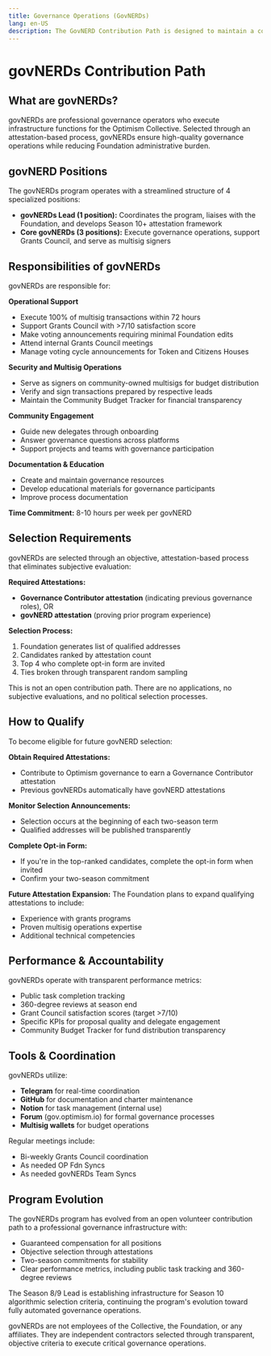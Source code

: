 ```yaml
---
title: Governance Operations (GovNERDs)
lang: en-US
description: The GovNERD Contribution Path is designed to maintain a community of contributors with high context in governance.  
---
```


# govNERDs Contribution Path

## What are govNERDs?

govNERDs are professional governance operators who execute infrastructure functions for the Optimism Collective. Selected through an attestation-based process, govNERDs ensure high-quality governance operations while reducing Foundation administrative burden.

## govNERD Positions

The govNERDs program operates with a streamlined structure of 4 specialized positions:

- **govNERDs Lead (1 position):** Coordinates the program, liaises with the Foundation, and develops Season 10+ attestation framework
- **Core govNERDs (3 positions):** Execute governance operations, support Grants Council, and serve as multisig signers

## Responsibilities of govNERDs

govNERDs are responsible for:

**Operational Support**

- Execute 100% of multisig transactions within 72 hours
- Support Grants Council with >7/10 satisfaction score
- Make voting announcements requiring minimal Foundation edits
- Attend internal Grants Council meetings
- Manage voting cycle announcements for Token and Citizens Houses

**Security and Multisig Operations**

- Serve as signers on community-owned multisigs for budget distribution
- Verify and sign transactions prepared by respective leads
- Maintain the Community Budget Tracker for financial transparency

**Community Engagement**

- Guide new delegates through onboarding
- Answer governance questions across platforms
- Support projects and teams with governance participation

**Documentation & Education**

- Create and maintain governance resources
- Develop educational materials for governance participants
- Improve process documentation

**Time Commitment:** 8-10 hours per week per govNERD

## Selection Requirements

govNERDs are selected through an objective, attestation-based process that eliminates subjective evaluation:

**Required Attestations:**
- **Governance Contributor attestation** (indicating previous governance roles), OR
- **govNERD attestation** (proving prior program experience)

**Selection Process:**
1. Foundation generates list of qualified addresses
2. Candidates ranked by attestation count
3. Top 4 who complete opt-in form are invited
4. Ties broken through transparent random sampling

This is not an open contribution path. There are no applications, no subjective evaluations, and no political selection processes.

## How to Qualify

To become eligible for future govNERD selection:

**Obtain Required Attestations:**
- Contribute to Optimism governance to earn a Governance Contributor attestation
- Previous govNERDs automatically have govNERD attestations

**Monitor Selection Announcements:**
- Selection occurs at the beginning of each two-season term
- Qualified addresses will be published transparently

**Complete Opt-in Form:**
- If you're in the top-ranked candidates, complete the opt-in form when invited
- Confirm your two-season commitment

**Future Attestation Expansion:** The Foundation plans to expand qualifying attestations to include:
- Experience with grants programs
- Proven multisig operations expertise
- Additional technical competencies

## Performance & Accountability

govNERDs operate with transparent performance metrics:

- Public task completion tracking
- 360-degree reviews at season end
- Grant Council satisfaction scores (target >7/10)
- Specific KPIs for proposal quality and delegate engagement
- Community Budget Tracker for fund distribution transparency

## Tools & Coordination

govNERDs utilize:
- **Telegram** for real-time coordination
- **GitHub** for documentation and charter maintenance
- **Notion** for task management (internal use)
- **Forum** (gov.optimism.io) for formal governance processes
- **Multisig wallets** for budget operations

Regular meetings include:
- Bi-weekly Grants Council coordination
- As needed OP Fdn Syncs
- As needed govNERDs Team Syncs

## Program Evolution

The govNERDs program has evolved from an open volunteer contribution path to a professional governance infrastructure with:

- Guaranteed compensation for all positions
- Objective selection through attestations
- Two-season commitments for stability
- Clear performance metrics, including public task tracking and 360-degree reviews

The Season 8/9 Lead is establishing infrastructure for Season 10 algorithmic selection criteria, continuing the program's evolution toward fully automated governance operations.

govNERDs are not employees of the Collective, the Foundation, or any affiliates. They are independent contractors selected through transparent, objective criteria to execute critical governance operations.
